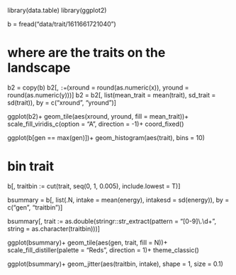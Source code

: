 
library(data.table)
library(ggplot2)

b = fread("data/trait/1611661721040")

# where are the traits on the landscape
b2 = copy(b)
b2[, `:=`(xround = round(as.numeric(x)), yround = round(as.numeric(y)))]
b2 = b2[, list(mean_trait = mean(trait),
               sd_trait = sd(trait)),
        by = c("xround", "yround")]

ggplot(b2)+
  geom_tile(aes(xround, yround,
                fill = mean_trait))+
  scale_fill_viridis_c(option = "A", direction = -1)+
  coord_fixed()

ggplot(b[gen == max(gen)])+
  geom_histogram(aes(trait),
                 bins = 10)

# bin trait
b[, traitbin := cut(trait, seq(0, 1, 0.005), include.lowest = T)]

bsummary = b[, list(.N,
                    intake = mean(energy),
                    intakesd = sd(energy)), by = c("gen", "traitbin")]

bsummary[, trait := as.double(stringr::str_extract(pattern = "[0-9]\\.\\d+", 
                                         string = as.character(traitbin)))]

ggplot(bsummary)+
  geom_tile(aes(gen, trait,
                fill = N))+
  scale_fill_distiller(palette = "Reds", direction = 1)+
  theme_classic()

ggplot(bsummary)+
  geom_jitter(aes(traitbin, intake),
              shape = 1,
              size = 0.1)
